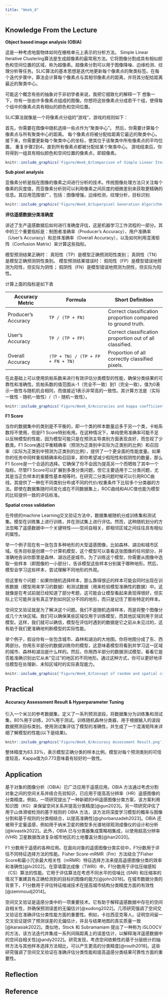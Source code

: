 ```yaml
---
title: "Week_8"
---
```


## **Knowledge From the Lecture**

**Object based image analysis (OBIA)**

这是一种考虑地面物体如何在栅格单元上表示的分析方法。 Simple Linear Iterative Clustering算法是生成超像素的最常用方法。它将图像分割成具有相似颜色和空间位置的区域，称为超像素。超像素分割可以用于图像降噪、边缘检测、纹理分析等任务。SLIC算法的基本思想是迭代地更新每个像素点的聚类标签。在每个迭代步骤中，算法会计算每个像素点与其相邻像素点的距离，并将其分配给距离最近的聚类中心。

可能这个概念有些的抽象对于非初学者来说，我把它细致化的解释一下 想象一下，你有一张由许多像素点组成的图像。你想将这些像素点分成若干个组，使得每个组中的像素点具有相似的颜色和空间位置。

SLIC算法就像是一个将像素点分组的"游戏"。游戏的规则如下：

首先，你需要在图像中随机选择一些点作为"聚类中心"。 然后，你需要计算每个像素点与所有聚类中心的距离。 每个像素点将被分配给距离它最近的聚类中心。 接下来，你需要更新每个聚类中心的坐标，使其位于该聚类中所有像素点的平均位置。 重复步骤2到4，直到所有像素点都被分配给某个聚类中心。 游戏结束后，你将得到一组具有相似颜色和空间位置的像素点，即超像素。

```r
knitr::include_graphics('Figure/Week_8/Comparison of Simple Linear Iterative Clustering (SLIC) and SLICO superpixel adherence to natural image boundaries derived using initial clustering of 10 × 10 pixels..png')
```

**Sub pixel analysis**

亚像素分析是指在图像的像素之间进行分析的技术。传统图像处理方法只关注每个像素的灰度值，而亚像素分析则可以利用像素之间灰度的细微差别来获取更精确的信息。其应用范围很广，包括：图像增强，边缘检测，纹理分析，目标识别.

```r
knitr::include_graphics('Figure/Week_8/Superpixel Generation Algorithm.png')
```

**评估遥感数据分类准确度**

讲述了生产遥感数据后如何进行准确度评估，这是机器学习工作流程的一部分。其中的三个重要指标是：制图者准确率（Producer's Accuracy）、用户准确率（User's Accuracy）和总体准确率（Overall Accuracy），以及如何利用混淆矩阵（Confusion Matrix）来计算这些指标。

模型预测结果正确时： 真阳性（TP）是模型正确预测阳性类别； 真阴性（TN）是模型正确预测阴性类别。 模型预测结果错误时： 假阳性（FP）是模型错误地预测为阳性，但实际为阴性； 假阴性（FN）是模型错误地预测为阴性，但实际为阳性。

计算上面的指标是如下表

| Accuracy Metric     | Formula                           | Short Definition                                            |
|-------------------|---------------------------|--------------------------|
| Producer's Accuracy | `TP / (TP + FN)`                  | Correct classification proportion compared to ground truth. |
| User's Accuracy     | `TP / (TP + FP)`                  | Correct classification proportion out of all classified.    |
| Overall Accuracy    | `(TP + TN) / (TP + FP + FN + TN)` | Proportion of all correctly classified pixels.              |

在此基础上可以使用凯帕系数来进行有效评估分类模型的性能，确保分类结果的可靠性和准确性。凯帕系数的值范围从-1（完全不一致）到1（完全一致）。值为0表示一致性与随机机会相同，而值接近1表示非常高的一致性。其计算方法是（实际一致性 - 随机一致性）/（1 - 随机一致性）。

```r
knitr::include_graphics('Figure/Week_8/Accuracies and kappa coefficient of land use:land cover (LULC) classifications in the SMA.png')
```

**F1 Score**

当你的数据集中的类别是不平衡的，即一个类的样本数量远多于另一个类，卡帕系数将不使用，但是F1 Score特别有用。在这种情况下，单纯使用准确率可能不足以反映模型的性能，因为模型可能只是在预测主导类别方面表现良好，而忽视了少数类。F1 Score通过平衡精确率（预测为正类别中实际为正类别的比例）和召回率（实际为正类别中预测为正类别的比例），提供了一个更全面的性能度量。如果你的任务中同样重视精确率和召回率，即你希望减少假阳性和假阴性的数量，那么F1 Score是一个合适的选择。它确保了你不会因为提高另一个而牺牲了其中一个指标。尽管F1 Score可以扩展到多类分类问题，但它主要适用于二分类问题，尤其是当正负样本的重要性基本相等时。在研究二分类问题时候可以引用ROC曲线，其提供了一种在不同类别分布或不同的代价/权重条件下比较多个分类器的方法。即使在数据集随时间变化或在不同数据集上，ROC曲线和AUC值也能为模型的比较提供一致的评估标准。

**Spatial cross validation**

在传统的machine Learning交叉验证方法中，数据集被随机分成训练集和测试集。模型在训练集上进行训练，并在测试集上进行评估。然而，这种随机划分的方法忽略了遥感数据中一个关键特性------空间自相关，即相邻区域之间往往具有相似的属性。

举一个例子现在有一张包含多种地形的大型遥感图像，比如森林、湖泊和城市区域。任务目标是创建一个计算机模型，这个模型可以查看这张图像的任何部分，并准确地告诉你那里是森林、湖泊还是城市。为了训练这个模型，你需要从图像中选取一些样本（即图像的一小部分），告诉模型这些样本分别属于哪种地形。然后，模型会学习这些样本，尝试理解不同地形的外观。

但这里有个问题：如果你随机选择样本，那么靠得很近的样本可能会同时出现在训练数据（模型用来学习的数据）和测试数据（用来检验模型准确性的数据）中。这就像是在考试前就已经知道了部分考题，这可能会让模型看起来表现得很好，但实际上它可能并没有真正学到如何区分不同的地形，而只是记住了那些特定的样本。

空间交叉验证就是为了解决这个问题。我们不是随机选择样本，而是将整个图像分成几个大块区域。我们可以确保某些区域仅用于训练模型，而其他区域则用于测试模型。这样，我们就可以确信，模型在评估时遇到的数据是它之前从未见过的，这有助于我们更准确地判断模型的实际性能。

举个例子，假设你有一张包含城市、森林和湖泊的大地图。你将地图分成了东、西两部分。你用东半部分的数据训练你的模型，这意味着模型将看到并学习这一区域的城市、森林和湖泊是什么样的。然后，你用西半部分的数据测试模型，看看它是否能准确识别出它从未"见过"的地区的不同地形。通过这种方式，你可以更好地评估模型在处理新、未知区域时的实际表现能力。

```r
knitr::include_graphics('Figure/Week_8/Concept of random and spatial cross-validation.png')
```

## Practical

#### Accuracy Assessment Result & Hyperparameter Tuning
引入一个米兰的参考数据集，定义了一系列预测波段，将数据集分为训练集和测试集，80%用于训练，20%用于测试。训练随机森林分类器，用于根据输入的波段数据预测目标类别。使用测试集评估了模型的准确性，并生成了一个混淆矩阵来详细了解模型的性能(以下是结果)。

```r
knitr::include_graphics('Figure/Week_8/Accuracy Assessment Result.png')
```
整体精度为83.33%，表示模型正确分类的样本比例。模型对每个预测类别的可信度较高，Kappa值为0.773意味着有较好的一致性。




## Application

基于对象的图像分析（OBIA）已广泛应用于遥感应用。OBIA 方法通过考虑分割对象之间的空间关系并结合先验知识，已应用于提高高分辨率（HR）遥感图像的分类精度。例如，一项研究提出了一种新颖的HR遥感图像分类方案，该方案利用知识图（KG）来保留空间关系并提高分类精度[@gun2023]。另一项研究评估了用于山体滑坡检测的基于规则的 OBIA 方法，该方法将深度学习模型的概率与图像分割和基于规则的分类相结合，以提高准确性[@ghorbanzadeh2023]。OBIA 还被用于定量遥感，例如用于纳米卫星的微型多光谱地球观测成像仪的设计和分析[@kivastik2022]。此外，OBIA 已与分类器集成策略相集成，以使用超高分辨率 (VHR) 卫星数据改进复杂城市地区的土地覆盖分类[@han2020]。

F1 分数用于遥感的各种应用。在面向对象的遥感图像分类实验中，F1分数用于评估不同特征选择方法的性能。Fisher Score-mRMR（Fm）方法结合了Fisher Score和最小冗余最大相关性（mRMR）特征选择方法来提高遥感图像分类的效率和准确性[@lv2022]。在穿墙雷达成像（TWRI）中，F1分数用于评估压缩感知（CS）算法的性能。它用于评估算法在考虑不同水平的信噪比 (SNR) 和压缩率的情况下重建具有正确检测到的目标的图像的能力[@john2018]。在城市数据分类的背景下，F1分数用于评估特征缩减技术在提高城市结构分类精度方面的有效性[@zemmoudj2014]。

空间交叉验证是遥感分类中的一项重要技术。它有助于解释遥感数据中存在的空间自相关性，并确保预测误差的无偏估计[@xudong2022]。几项研究强调了空间交叉验证在准确评估分类性能方面的重要性。例如，卡拉西亚克等人。证明空间留一交叉验证提供了预测误差的无偏估计，并且与结果地图的真实质量一致[@karasiak2022]。类似地，Stock 和 Subramaniam 提出了一种称为 iSLOOCV 的方法，该方法迭代并集成一系列间隔距离上的误差估计，以解释海洋遥感数据中的空间自相关性[@andy2022]。研究发现，考虑空间依赖性的基于分层统计的抽样方法与其他样本选择方法相比，可以产生更高的分类精度[@routh2018]。这些研究强调了空间交叉验证在准确评估分类性能和提高遥感分类结果可靠性方面的重要性。

## Reflection



## Reference


